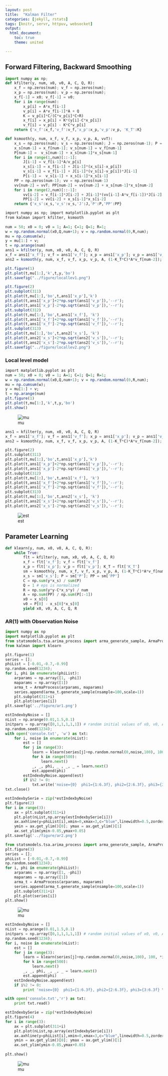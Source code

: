 ```yaml
---
layout: post
title:  "Kalman Filter"
categories: [jekyll, rstats]
tags: [knitr, servr, httpuv, websocket]
output:
  html_document:
    toc: true
    theme: united

---
```


## Forward Filtering, Backward Smoothing

```python
import numpy as np; 
def kfilter(y, num, x0, v0, A, C, Q, R):
    x_f = np.zeros(num); v_f = np.zeros(num);
    x_p = np.zeros(num); v_p = np.zeros(num);
    x_f[-1] = x0; v_f[-1] = v0;
    for i in range(num):
        x_p[i] = A*x_f[i-1]
        v_p[i] = A*v_f[i-1]*A + Q
        K = v_p[i]*C/(C*v_p[i]*C+R)
        x_f[i] = x_p[i] + K*(y[i]-C*x_p[i])
        v_f[i] = v_p[i] - K*C*v_p[i]
    return {'x_f':x_f,'v_f':v_f,'x_p':x_p,'v_p':v_p, 'K_T':K}
```
```python
def ksmooth(y, num, x_f, v_f, x_p, v_p, A, vvT):
    x_s = np.zeros(num); v_s = np.zeros(num); J = np.zeros(num-1); P = np.zeros(num)
    x_s[num-1] = x_f[num-1]; v_s[num-1] = v_f[num-1]
    P[num-1] =  v_s[num-1] + x_s[num-1]*x_s[num-1]
    for i in range(1,num)[::-1]:
        J[i-1] = v_f[i-1]*A/v_p[i]
        x_s[i-1] = x_f[i-1] + J[i-1]*(x_s[i]-x_p[i])
        v_s[i-1] = v_f[i-1] + J[i-1]*(v_s[i]-v_p[i])*J[i-1]
        P[i-1] =  v_s[i-1] + x_s[i-1]*x_s[i-1]
    PP = np.zeros(num-1); vv = np.zeros(num-1)
    vv[num-2] = vvT; PP[num-2] = vv[num-2] + x_s[num-1]*x_s[num-2]
    for i in range(2,num)[::-1]:
        vv[i-2] = v_f[i-1]*J[i-2] + J[i-1]*(vv[i-1]-A*v_f[i-1])*J[i-2]
        PP[i-2] = vv[i-2] + x_s[i-1]*x_s[i-2]
    return {'x_s':x_s,'v_s':v_s,'J':J,'P':P,'PP':PP}
```



```r
import numpy as np; import matplotlib.pyplot as plt
from kalman import kfilter, ksmooth
      
num = 50; x0 = 0; v0 = 1; A=1; C=1; Q=1; R=1;
w = np.random.normal(x0,Q,num+1); v = np.random.normal(0,R,num);
mu = np.cumsum(w);
y = mu[1:] + v;
t = np.arange(num)
ans1 = kfilter(y, num, x0, v0, A, C, Q, R)
x_f = ans1['x_f']; v_f = ans1['v_f']; x_p = ans1['x_p']; v_p = ans1['v_p']; K_T = ans1['K_T'];
ans2 = ksmooth(y, num, x_f, v_f, x_p, v_p, A, (1-K_T*C)*A*v_f[num-2]);

plt.figure(1)
plt.plot(t,mu[1:],'k',t,y,'bo')
plt.savefig("../figure/locallev1.png")

plt.figure(2)
plt.subplot(311)
plt.plot(t,mu[1:],'bo',t,ans1['x_p'],'k')
plt.plot(t,ans1['x_p']+2*np.sqrt(ans1['v_p']),'--r');
plt.plot(t,ans1['x_p']-2*np.sqrt(ans1['v_p']),'--r');
plt.subplot(312)
plt.plot(t,mu[1:],'bo',t,ans1['x_f'], 'k')
plt.plot(t,ans1['x_f']+2*np.sqrt(ans1['v_f']),'--r');
plt.plot(t,ans1['x_f']-2*np.sqrt(ans1['v_f']),'--r');
plt.subplot(313)
plt.plot(t,mu[1:],'bo',t,ans2['x_s'], 'k')
plt.plot(t,ans2['x_s']+2*np.sqrt(ans2['v_s']),'--r');
plt.plot(t,ans2['x_s']-2*np.sqrt(ans2['v_s']),'--r');
plt.savefig("../figure/locallev2.png")
```

### Local level model

```r
import matplotlib.pyplot as plt
num = 50; x0 = 0; v0 = 1; A=1; C=1; Q=1; R=1;
w = np.random.normal(x0,Q,num+1); v = np.random.normal(0,R,num);
mu = np.cumsum(w);
y = mu[1:] + v;
t = np.arange(num)
plt.figure(1)
plt.plot(t,mu[1:],'k',t,y,'bo')
plt.show()
```

![mu](/demon/figure/locallev1.png)  


```python

ans1 = kfilter(y, num, x0, v0, A, C, Q, R)
x_f = ans1['x_f']; v_f = ans1['v_f']; x_p = ans1['x_p']; v_p = ans1['v_p']; K_T = ans1['K_T'];
ans2 = ksmooth(y, num, x_f, v_f, x_p, v_p, A, (1-K_T*C)*A*v_f[num-2]);

plt.figure(2)
plt.subplot(311)
plt.plot(t,mu[1:],'bo',t,ans1['x_p'],'k')
plt.plot(t,ans1['x_p']+2*np.sqrt(ans1['v_p']),'--r');
plt.plot(t,ans1['x_p']-2*np.sqrt(ans1['v_p']),'--r');
plt.subplot(312)
plt.plot(t,mu[1:],'bo',t,ans1['x_f'], 'k')
plt.plot(t,ans1['x_f']+2*np.sqrt(ans1['v_f']),'--r');
plt.plot(t,ans1['x_f']-2*np.sqrt(ans1['v_f']),'--r');
plt.subplot(313)
plt.plot(t,mu[1:],'bo',t,ans2['x_s'], 'k')
plt.plot(t,ans2['x_s']+2*np.sqrt(ans2['v_s']),'--r');
plt.plot(t,ans2['x_s']-2*np.sqrt(ans2['v_s']),'--r');
```

![est](/demon/figure/locallev2.png)  

## Parameter Learning

```python
def klearn(y, num, x0, v0, A, C, Q, R):
    while True:
        flt = kfilter(y, num, x0, v0, A, C, Q, R)
        x_f = flt['x_f']; v_f = flt['v_f']
        x_p = flt['x_p']; v_p = flt['v_p']; K_T = flt['K_T']
        sm = ksmooth(y, num, x_f, v_f, x_p, v_p, A, (1-K_T*C)*A*v_f[num-2])
        x_s = sm['x_s']; P = sm['P']; PP = sm['PP']
        C = np.sum(y*x_s) / sum(P)
        Q = 1 # eps is normalized
        R = np.sum(y*y-C*x_s*y) / num
        A = np.sum(PP) / np.sum(P[:-1])
        x0 = x_s[0]
        v0 = P[0] - x_s[0]*x_s[0]
        yield x0, v0, A, C, Q, R
```

### AR(1) with Observation Noise

```python
import numpy as np
import matplotlib.pyplot as plt
from statsmodels.tsa.arima_process import arma_generate_sample, ArmaProcess
from kalman import klearn

plt.figure(1)
series = [];
phiList = [-0.01,-0.7,-0.99]
np.random.seed(1234);
for i, phi in enumerate(phiList):
    arparams = np.array([1, -phi])
    maparams = np.array([1])
    arma_t = ArmaProcess(arparams, maparams)
    series.append(arma_t.generate_sample(nsample=100,scale=1))
    plt.subplot(311+i)
    plt.plot(series[i])
plt.savefig('../figure/ar1.png')

estIndexbyNoise = []
nList = np.arange(0.01,1.5,0.1)
initpars = np.array([0,1,1,1,1,1]) # random initial values of x0, v0, A, C, Q, R
np.random.seed(1234);
with open('console.txt', 'w') as txt:
    for i, noise in enumerate(nList):
        est = []
        for j in range(3):
            learn = klearn(series[j]+np.random.normal(0,noise,100), 100, *initpars)
            for k in range(500):
                learn.next()
            _, _, phi, _ , _, _ = learn.next()
            est.append(phi)
        estIndexbyNoise.append(est)
        if i%2 != 0:
            txt.write('noise={0}  phi1={1:6.3f}, phi2={2:6.3f}, phi3={3:6.3f} \n'.format(noise, *est))
txt.close()

estIndexbySerie = zip(*estIndexbyNoise)
plt.figure(2)
for i in range(3):
    ax = plt.subplot(311+i)
    plt.plot(nList,np.array(estIndexbySerie[i]))
    ax.axhline(y=phiList[i],xmin=0,xmax=3,c="blue",linewidth=0.5,zorder=0)
    ymin = ax.get_ylim()[0]; ymax = ax.get_ylim()[1]
    ax.set_ylim(ymin-0.05,ymax+0.05)
plt.savefig('../figure/ar2.png')
```


```python
from statsmodels.tsa.arima_process import arma_generate_sample, ArmaProcess
plt.figure(3)
series = [];
phiList = [-0.01,-0.7,-0.99]
np.random.seed(1234);
for i, phi in enumerate(phiList):
    arparams = np.array([1, -phi])
    maparams = np.array([1])
    arma_t = ArmaProcess(arparams, maparams)
    series.append(arma_t.generate_sample(nsample=100,scale=1))
    plt.subplot(311+i)
    plt.plot(series[i])
plt.show()
```

![mu](/demon/figure/ar1.png)

```python
estIndexbyNoise = []
nList = np.arange(0.01,1.5,0.1)
initpars = np.array([0,1,1,1,1,1]) # random initial values of x0, v0, A, C, Q, R
np.random.seed(1234);
for i, noise in enumerate(nList):
    est = []
    for j in range(3):
        learn = klearn(series[j]+np.random.normal(0,noise,100), 100, *initpars)
        for k in range(500):
            learn.next()
        _, _, phi, _, _, _ = learn.next()
        est.append(phi)
    estIndexbyNoise.append(est)
    if i%2 != 0:
        print 'noise={0}  phi1={1:6.3f}, phi2={2:6.3f}, phi3={3:6.3f} \n'.format(noise, *est)
```

```python
with open('console.txt','r') as txt:
    print txt.read()
```

```python
estIndexbySerie = zip(*estIndexbyNoise)
plt.figure(4)
for i in range(3):
    ax = plt.subplot(311+i)
    plt.plot(nList,np.array(estIndexbySerie[i]))
    ax.axhline(y=phiList[i],xmin=0,xmax=3,c="blue",linewidth=0.5,zorder=0)
    ymin = ax.get_ylim()[0]; ymax = ax.get_ylim()[1]
    ax.set_ylim(ymin-0.05,ymax+0.05)
    
plt.show()
```



![mu](/demon/figure/ar2.png)

